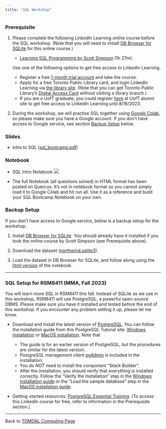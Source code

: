 ```yaml
---
title: "SQL Workshop"
---
```


### Prerequisite

1.  Please complete the following LinkedIn Learning online course before the SQL workshop. (Note that you will need to install [DB Browser for SQLite](https://sqlitebrowser.org/){target="_blank"} for this online course.)

    -   [Learning SQL Programming by Scott Simpson](https://www.linkedin.com/learning/learning-sql-programming-8382385){target="_blank"} (1h 27m).

    Use one of the following options to get free access to LinkedIn Learning.

    -   Register a free [1-month trial account](https://www.linkedin.com/learning/subscription/products){target="_blank"} and take the course.
    -   Apply for a free Toronto Public Library card, and login LinkedIn Learning via [the library site](https://www.torontopubliclibrary.ca/detail.jsp?R=EDB0187){target="_blank"}. (Note that you can get Toronto Public Library's [Digital Access Card](https://www.torontopubliclibrary.ca/using-the-library/your-library-card/){target="_blank"} without visiting a library branch.)
    -   If you are a UofT graduate, you could register [here](https://my.alumni.utoronto.ca/linkedinlearning){target="_blank"} at UofT alumni site to get free access to LinkedIn Learning until 8/16/2023.

2.  During the workshop, we will practise SQL together using [Google Colab](https://colab.research.google.com/){target="_blank"}, so please make sure you have a Google account. If you don't have access to Google service, see section [Backup Setup] below.

### Slides

-   Intro to SQL ([sql_bootcamp.pdf](sql_bootcamp.pdf))

### Notebook

-   SQL Intro Notebook [![](colab-badge.svg)](https://colab.research.google.com/github/tdmdal/mma-sql-2023/blob/master/docs/SQL_Intro_Sqlite.ipynb)

- The full Notebook (all questions solved) in HTML format has been posted on Quercus. It’s not in notebook format so you cannot simply load it to Google Colab and hit run all. Use it as a reference and build your SQL Bootcamp Notebook on your own.

### Backup Setup

If you don't have access to Google service, below is a backup setup for the workshop.

1.  Install [DB Browser for SQLite](https://sqlitebrowser.org/){target="_blank"}. You should already have it installed if you took the online course by Scott Simpson (see Prerequisite above).

2.  Download the dataset ([northwind.sqlite3](data/northwind.sqlite3)).

3.  Load the dataset in DB Browser for SQLite, and follow along using the [html version](SQL_Intro_Sqlite.html) of the notebook.

------------------------------------------------------------------------

### SQL Setup for RSM8411 (MMA, Fall 2023)

You will learn more SQL in RSM8411 this fall. Instead of SQLite as we use in this workshop, RSM8411 will use PostgreSQL, a powerful open-source DBMS. Please make sure you have it installed and tested before the end of this workshop. If you encounter any problem setting it up, please let me know.

-   Download and install the latest version of [PostgreSQL](https://www.postgresql.org/download/){target="_blank"}. You can follow the installation guide from this PostgreSQL Tutorial site: [Windows installation](https://www.postgresqltutorial.com/install-postgresql/){target="_blank"} or [MacOS installation](https://www.postgresqltutorial.com/install-postgresql-macos/){target="_blank"}. Note that

    -   The guide is for an earlier version of PostgreSQL, but the procedures are similar for the latest version.
    -   PostgreSQL management client [pgAdmin](https://www.pgadmin.org/){target="_blank"} is included in the installation.
    -   You do *NOT* need to install the component "Stack Builder".
    -   After the installation, you should verify that everything is installed correctly. Follow the "Verify the Installation" step in the [Windows installation guide](https://www.postgresqltutorial.com/install-postgresql/){target="_blank"} or the "Load the sample database" step in the [MacOS installation guide](https://www.postgresqltutorial.com/install-postgresql-macos/){target="_blank"}.

-   Getting-started resources: [PostgreSQL Essential Training](https://www.linkedin.com/learning/postgresql-essential-training){target="_blank"}. (To access this LinkedIn course for free, refer to information in the Prerequisite section.)

------------------------------------------------------------------------

Back to [TDMDAL Computing Page](https://tdmdal.github.io/)
